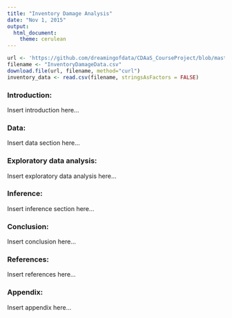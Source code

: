 ```yaml
---
title: "Inventory Damage Analysis"
date: "Nov 1, 2015"
output:
  html_document:
    theme: cerulean
---
```


<!-- For more info on RMarkdown see http://rmarkdown.rstudio.com/ -->

<!-- Enter the code required to load your data in the space below. The data will be loaded but the line of code won't show up in your write up (echo=FALSE) in order to save space-->
```r
url <- 'https://github.com/dreamingofdata/CDAaS_CourseProject/blob/master/InventoryDamageData.csv'
filename <- "InventoryDamageData.csv"
download.file(url, filename, method="curl")
inventory_data <- read.csv(filename, stringsAsFactors = FALSE)
```

<!-- In the remainder of the document, add R code chunks as needed -->

### Introduction:

Insert introduction here...

### Data:

Insert data section here...

### Exploratory data analysis:

Insert exploratory data analysis here...

### Inference:

Insert inference section here...

### Conclusion:

Insert conclusion here...

### References:

Insert references here...

### Appendix:

Insert appendix here...